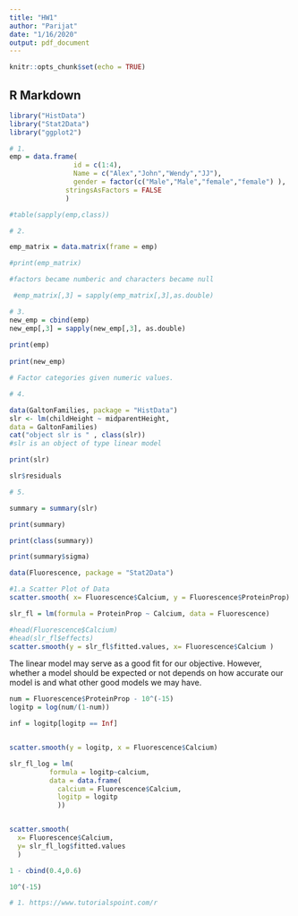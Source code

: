 ```yaml
---
title: "HW1"
author: "Parijat"
date: "1/16/2020"
output: pdf_document
---
```


```r
knitr::opts_chunk$set(echo = TRUE)
```

## R Markdown
```r

library("HistData")
library("Stat2Data")
library("ggplot2")
```



```r

# 1.
emp = data.frame(
                id = c(1:4),
                Name = c("Alex","John","Wendy","JJ"),
                gender = factor(c("Male","Male","female","female") ),
              stringsAsFactors = FALSE
              )

#table(sapply(emp,class))

# 2. 

emp_matrix = data.matrix(frame = emp)

#print(emp_matrix)

#factors became numberic and characters became null

 #emp_matrix[,3] = sapply(emp_matrix[,3],as.double)

# 3.
new_emp = cbind(emp)
new_emp[,3] = sapply(new_emp[,3], as.double)
 
print(emp)
 
print(new_emp)

# Factor categories given numeric values.

# 4.

data(GaltonFamilies, package = "HistData")
slr <- lm(childHeight ~ midparentHeight,
data = GaltonFamilies)
cat("object slr is " , class(slr))
#slr is an object of type linear model

print(slr)

slr$residuals

# 5. 

summary = summary(slr)

print(summary)

print(class(summary))

print(summary$sigma)


```

```r

data(Fluorescence, package = "Stat2Data")

#1.a Scatter Plot of Data
scatter.smooth( x= Fluorescence$Calcium, y = Fluorescence$ProteinProp)

```
```r
slr_fl = lm(formula = ProteinProp ~ Calcium, data = Fluorescence)

#head(Fluorescence$Calcium)
#head(slr_fl$effects)
scatter.smooth(y = slr_fl$fitted.values, x= Fluorescence$Calcium )
```
The linear model may serve as a good fit for our objective. However, whether a model should be expected or not depends on how accurate our model is and what other good models we may have.


```r


num = Fluorescence$ProteinProp - 10^(-15)
logitp = log(num/(1-num))

inf = logitp[logitp == Inf]


scatter.smooth(y = logitp, x = Fluorescence$Calcium)

```
```r
slr_fl_log = lm(
          formula = logitp~calcium,
          data = data.frame(
            calcium = Fluorescence$Calcium,
            logitp = logitp
            ))


scatter.smooth(
  x= Fluorescence$Calcium,
  y= slr_fl_log$fitted.values
  )
```

```r
1 - cbind(0.4,0.6)

10^(-15)
```


```r
# 1. https://www.tutorialspoint.com/r

```




